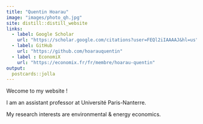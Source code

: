```yaml
---
title: "Quentin Hoarau"
image: "images/photo_qh.jpg"
site: distill::distill_website
links:
  - label: Google Scholar
    url: "https://scholar.google.com/citations?user=FEQl2iIAAAAJ&hl=us"
  - label: GitHub
    url: "https://github.com/hoarauquentin"
  - label : EconomiX
    url: "https://economix.fr/fr/membre/hoarau-quentin"
output:
  postcards::jolla
---
```



Wecome to my website !



I am an assistant professor at Université Paris-Nanterre. 

My research interests are environmental & energy economics. 